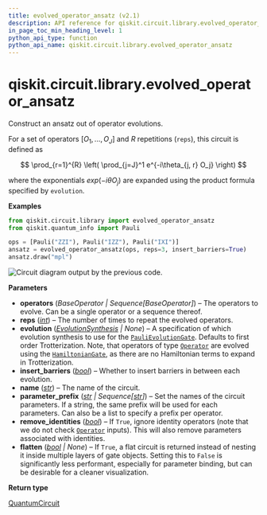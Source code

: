 ```yaml
---
title: evolved_operator_ansatz (v2.1)
description: API reference for qiskit.circuit.library.evolved_operator_ansatz in qiskit v2.1
in_page_toc_min_heading_level: 1
python_api_type: function
python_api_name: qiskit.circuit.library.evolved_operator_ansatz
---
```


<span id="qiskit-circuit-library-evolved-operator-ansatz" />

# qiskit.circuit.library.evolved\_operator\_ansatz

<Function id="qiskit.circuit.library.evolved_operator_ansatz" isDedicatedPage={true} github="https://github.com/Qiskit/qiskit/tree/stable/2.1/qiskit/circuit/library/n_local/evolved_operator_ansatz.py#L40-L186" signature="qiskit.circuit.library.evolved_operator_ansatz(operators, reps=1, evolution=None, insert_barriers=False, name='EvolvedOps', parameter_prefix='t', remove_identities=True, flatten=None)">
  Construct an ansatz out of operator evolutions.

  For a set of operators $[O_1, ..., O_J]$ and $R$ repetitions (`reps`), this circuit is defined as

$$
\prod_{r=1}^{R} \left( \prod_{j=J}^1 e^{-i\theta_{j, r} O_j} \right)
$$

  where the exponentials $exp(-i\theta O_j)$ are expanded using the product formula specified by `evolution`.

  **Examples**

  ```python
  from qiskit.circuit.library import evolved_operator_ansatz
  from qiskit.quantum_info import Pauli

  ops = [Pauli("ZZI"), Pauli("IZZ"), Pauli("IXI")]
  ansatz = evolved_operator_ansatz(ops, reps=3, insert_barriers=True)
  ansatz.draw("mpl")
  ```

  ![Circuit diagram output by the previous code.](/docs/images/api/qiskit/2.1/qiskit-circuit-library-evolved_operator_ansatz-1.avif)

  **Parameters**

  *   **operators** (*BaseOperator | Sequence\[BaseOperator]*) – The operators to evolve. Can be a single operator or a sequence thereof.
  *   **reps** ([*int*](https://docs.python.org/3/library/functions.html#int "(in Python v3.13)")) – The number of times to repeat the evolved operators.
  *   **evolution** ([*EvolutionSynthesis*](qiskit.synthesis.EvolutionSynthesis "qiskit.synthesis.EvolutionSynthesis") *| None*) – A specification of which evolution synthesis to use for the [`PauliEvolutionGate`](qiskit.circuit.library.PauliEvolutionGate "qiskit.circuit.library.PauliEvolutionGate"). Defaults to first order Trotterization. Note, that operators of type [`Operator`](qiskit.quantum_info.Operator "qiskit.quantum_info.Operator") are evolved using the [`HamiltonianGate`](qiskit.circuit.library.HamiltonianGate "qiskit.circuit.library.HamiltonianGate"), as there are no Hamiltonian terms to expand in Trotterization.
  *   **insert\_barriers** ([*bool*](https://docs.python.org/3/library/functions.html#bool "(in Python v3.13)")) – Whether to insert barriers in between each evolution.
  *   **name** ([*str*](https://docs.python.org/3/library/stdtypes.html#str "(in Python v3.13)")) – The name of the circuit.
  *   **parameter\_prefix** ([*str*](https://docs.python.org/3/library/stdtypes.html#str "(in Python v3.13)") *| Sequence\[*[*str*](https://docs.python.org/3/library/stdtypes.html#str "(in Python v3.13)")*]*) – Set the names of the circuit parameters. If a string, the same prefix will be used for each parameters. Can also be a list to specify a prefix per operator.
  *   **remove\_identities** ([*bool*](https://docs.python.org/3/library/functions.html#bool "(in Python v3.13)")) – If `True`, ignore identity operators (note that we do not check [`Operator`](qiskit.quantum_info.Operator "qiskit.quantum_info.Operator") inputs). This will also remove parameters associated with identities.
  *   **flatten** ([*bool*](https://docs.python.org/3/library/functions.html#bool "(in Python v3.13)") *| None*) – If `True`, a flat circuit is returned instead of nesting it inside multiple layers of gate objects. Setting this to `False` is significantly less performant, especially for parameter binding, but can be desirable for a cleaner visualization.

  **Return type**

  [QuantumCircuit](qiskit.circuit.QuantumCircuit "qiskit.circuit.QuantumCircuit")
</Function>

